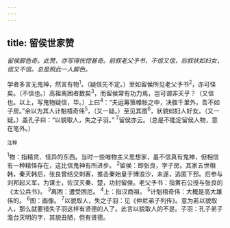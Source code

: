 ```yaml
---
---
---
```

title: 留侯世家赞
---



*留侯脚色奇。此赞，亦写得恍惚甚奇。前叙老父予书，不信又信，后叙状如妇女，信又不信。总是照此一人脚色。*

学者多言无鬼神，然言有物<sup>1</sup>。（疑信先不定。）至如留侯所见老父予书<sup>2</sup>，亦可怪矣。（不信也。）高祖离困者数矣<sup>3</sup>，而留侯常有功力焉，岂可谓非天乎？（又信也。以上，写鬼物疑信，毕。）上曰<sup>4</sup>：“夫运筹策帷帐之中，决胜千里外，吾不如子房。”余以为其人计魁梧奇伟<sup>5</sup>，（又一疑。）至见其图<sup>6</sup>，状貌如妇人好女。（又一疑。）盖孔子曰：“以貌取人，失之子羽。”
<sup>7</sup>留侯亦云。（总是不能定留侯人物，意在笔外。）

<sup>注释</sup>

<sup>1</sup>物：指精灵、怪异的东西。当时一些唯物主义思想家，虽不信真有鬼神，但相信有一种精怪存在，这比信鬼神有所进步。
<sup>2</sup>留侯：即张良，字子房。其家五世相韩，秦灭韩后，张良曾结交刺客，推击秦始皇于博浪沙，未遂，逃匿下邳。后参与刘邦起义军，为谋士，佐汉灭秦、楚，功封留侯。老父予书：指黄石公授与张良的《太公兵书》。
<sup>3</sup>离困：遭受困厄。
<sup>4</sup>上：指汉商祖。
<sup>5</sup>计魁梧奇伟：大概是高大雄伟的。
<sup>6</sup>图：画像。
<sup>7</sup>以貌取人，失之子羽：见《仲尼弟子列传》。意为若以貌取人，那么就要错失子羽这样有贤德的人了。此言以貌取人的不是。子羽：孔子弟子澹台灭明的字，其貌丑陋，但有贤德。